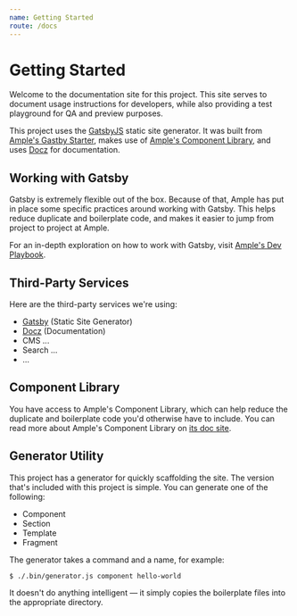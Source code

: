 ```yaml
---
name: Getting Started
route: /docs
---
```



# Getting Started

Welcome to the documentation site for this project. This site serves to document usage instructions for developers, while also providing a test playground for QA and preview purposes.

This project uses the [GatsbyJS](https://www.gatsbyjs.org/) static site generator. It was built from [Ample's Gastby Starter](https://github.com/ample/gatsby-starter-ample), makes use of [Ample's Component Library](https://gatsby-theme-ample-components.netlify.com/), and uses [Docz](https://www.docz.site/) for documentation.

## Working with Gatsby

Gatsby is extremely flexible out of the box. Because of that, Ample has put in place some specific practices around working with Gatsby. This helps reduce duplicate and boilerplate code, and makes it easier to jump from project to project at Ample.

For an in-depth exploration on how to work with Gatsby, visit [Ample's Dev Playbook](https://dev-playbook.netlify.com/code/working-with-gatsby).

## Third-Party Services

Here are the third-party services we're using:

- [Gatsby](https://www.gatsbyjs.org/) (Static Site Generator)
- [Docz](https://www.docz.site/) (Documentation)
- CMS ...
- Search ...
- ...

## Component Library

You have access to Ample's Component Library, which can help reduce the duplicate and boilerplate code you'd otherwise have to include. You can read more about Ample's Component Library on [its doc site](https://gatsby-theme-ample-components.netlify.com/).

## Generator Utility

This project has a generator for quickly scaffolding the site. The version that's included with this project is simple. You can generate one of the following:

- Component
- Section
- Template
- Fragment

The generator takes a command and a name, for example:

    $ ./.bin/generator.js component hello-world

It doesn't do anything intelligent — it simply copies the boilerplate files into the appropriate directory.
